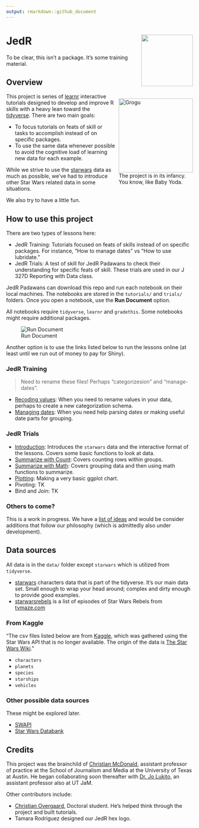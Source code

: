 ```yaml
---
output: rmarkdown::github_document
---
```


# JedR <img src='images/jedr_hex_800.png' align="right" height="139" />

To be clear, this isn't a package. It's some training material.

## Overview

<div style="float:right; margin-left: 10px; max-width: 200px">
<img src='images/baby_yoda.jpeg' height="200" alt="Grogu"/><br>
The project is in its infancy. You know, like Baby Yoda.
</div>

This project is series of [learnr](https://rstudio.github.io/learnr/) interactive tutorials designed to develop and improve R skills with a heavy lean toward the [tidyverse](https://www.tidyverse.org/). There are two main goals:

- To focus tutorials on feats of skill or tasks to accomplish instead of on specific packages.
- To use the same data whenever possible to avoid the cognitive load of learning new data for each example.

While we strive to use the [starwars](https://dplyr.tidyverse.org/reference/starwars.html) data as much as possible, we've had to introduce other Star Wars related data in some situations.

We also try to have a little fun.

## How to use this project

There are two types of lessons here:

- JedR Training: Tutorials focused on feats of skills instead of on specific packages. For instance, "How to manage dates" vs "How to use lubridate."
- JedR Trials: A test of skill for JedR Padawans to check their understanding for specific feats of skill. These trials are used in our J 327D Reporting with Data class.

JedR Padawans can download this repo and run each notebook on their local machines. The notebooks are stored in the `tutorials/` and `trials/` folders. Once you open a notebook, use the **Run Document** option.

All notebooks require `tidyverse`, `learnr` and `gradethis`. Some notebooks might require additional packages.

![Run Document](images/run-document.png)

Another option is to use the links listed below to run the lessons online (at least until we run out of money to pay for Shiny).

### JedR Training

> Need to rename these files! Perhaps "categorizesion" and "manage-dates".

- [Recoding values](https://utdata.shinyapps.io/jedr-categorization/): When you need to rename values in your data, perhaps to create a new categorization schema.
- [Managing dates](https://utdata.shinyapps.io/jedr-manage-dates/): When you need help parsing dates or making useful date parts for grouping.

### JedR Trials

- [Introduction](https://utdata.shinyapps.io/jedr-trial-01-intro/): Introduces the `starwars` data and the interactive format of the lessons. Covers some basic functions to look at data.
- [Summarize with Count](https://utdata.shinyapps.io/jedr-trial-02-count/): Covers counting rows within groups.
- [Summarize with Math](https://utdata.shinyapps.io/jedr-trial-03-sum/): Covers grouping data and then using math functions to summarize.
- [Plotting](https://utdata.shinyapps.io/jedr-trial-04-plot/): Making a very basic ggplot chart.
- Pivoting: TK
- Bind and Join: TK

### Others to come?

This is a work in progress. We have a [list of ideas](https://github.com/utdata/jedr-training/issues/2) and would be consider additions that follow our philosophy (which is admittedly also under development).

## Data sources

All data is in the `data/` folder except `starwars` which is utilized from `tidyverse`.

- [starwars](https://dplyr.tidyverse.org/reference/starwars.html) characters data that is part of the tidyverse. It's our main data set. Small enough to wrap your head around; complex and dirty enough to provide good examples.
- [starwarsrebels](data/starwarsrebels.csv) is a list of episodes of Star Wars Rebels from [tvmaze.com](https://www.tvmaze.com/shows/117/star-wars-rebels/episodes)

### From Kaggle

"The csv files listed below are from [Kaggle](https://www.kaggle.com/jsphyg/star-wars), which was gathered using the Star Wars API that is no longer available. The origin of the data is [The Star Wars Wiki](https://starwars.fandom.com/wiki)."

- `characters`
- `planets`
- `species`
- `starships`
- `vehicles`

### Other possible data sources

These might be explored later.

- [SWAPI](https://swapi.dev/)
- [Star Wars Databank](https://www.starwars.com/databank)

## Credits

This project was the brainchild of [Christian McDonald](https://journalism.utexas.edu/faculty/christian-mcdonald), assistant professor of practice at the School of Journalism and Media at the University of Texas at Austin. He began collaborating soon thereafter with [Dr. Jo Lukito](https://journalism.utexas.edu/faculty/jo-lukito), an assistant professor also at UT JaM.

Other contributors include:

- [Christian Overgaard](https://journalism.utexas.edu/graduate/profiles/doctoral/christian-staal-bruun-overgaard), Doctoral student. He's helped think through the project and built tutorials.
- Tamara Rodriguez designed our JedR hex logo.

